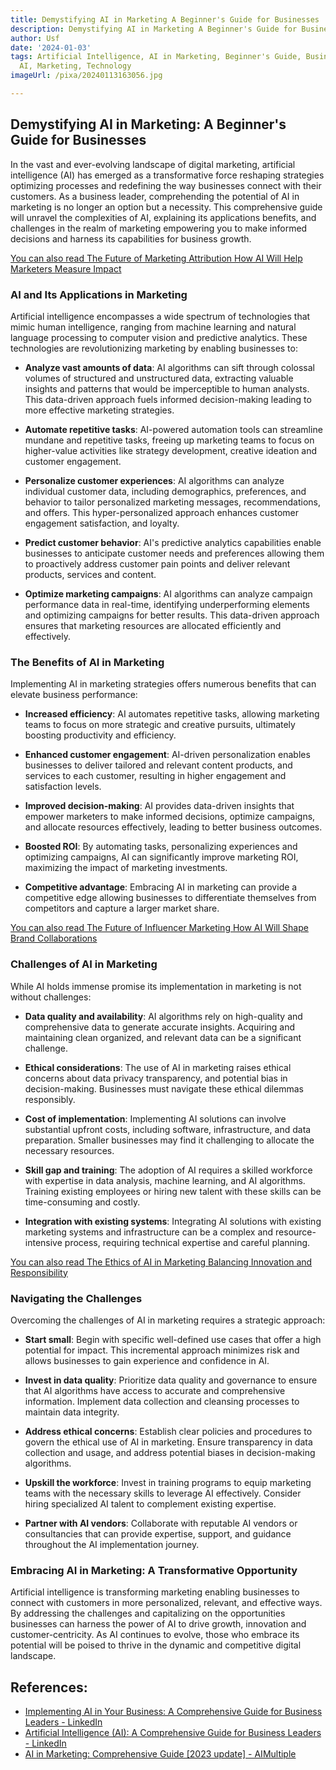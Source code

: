 ```yaml
---
title: Demystifying AI in Marketing A Beginner's Guide for Businesses
description: Demystifying AI in Marketing A Beginner's Guide for Businesses
author: Usf
date: '2024-01-03'
tags: Artificial Intelligence, AI in Marketing, Beginner's Guide, Businesses, Demystifying
  AI, Marketing, Technology
imageUrl: /pixa/20240113163056.jpg

---
```

## Demystifying AI in Marketing:  A Beginner's Guide for  Businesses

In the vast and  ever-evolving landscape of digital marketing, artificial intelligence (AI) has emerged as a transformative force reshaping  strategies optimizing processes  and redefining the way businesses connect with their customers. As a business  leader, comprehending the potential of AI in marketing  is no longer an option but a necessity. This comprehensive guide will unravel the complexities of AI,  explaining its applications benefits, and challenges in the realm of marketing empowering you  to make informed decisions and harness its capabilities for business growth.

[You  can also read The Future of  Marketing Attribution How  AI Will Help Marketers  Measure Impact](The%20Future%20of%20Marketing%20Attribution%20How%20AI%20Will%20Help%20Marketers%20Measure%20Impact)


### AI and Its Applications in Marketing

Artificial intelligence encompasses a wide spectrum of technologies that mimic human intelligence, ranging from machine learning and natural language processing  to computer vision and predictive analytics. These technologies are revolutionizing  marketing by enabling businesses to:

- **Analyze vast amounts of data**: AI algorithms  can sift through colossal volumes of structured and unstructured data, extracting valuable insights and patterns that would be imperceptible to human analysts. This data-driven approach fuels informed decision-making leading to more effective marketing strategies.


- **Automate repetitive tasks**: AI-powered automation tools can streamline mundane and repetitive tasks, freeing up marketing teams to focus on higher-value activities like  strategy development, creative ideation and customer engagement.


- **Personalize customer experiences**: AI algorithms can analyze individual customer data, including demographics, preferences, and behavior to tailor personalized marketing messages, recommendations,  and offers. This  hyper-personalized approach enhances customer engagement satisfaction, and loyalty.


- **Predict customer  behavior**: AI's predictive analytics capabilities enable businesses  to  anticipate customer needs and preferences allowing them to proactively address customer pain  points and deliver relevant products, services and content.


- **Optimize marketing campaigns**: AI algorithms can  analyze campaign performance data in real-time, identifying  underperforming elements and  optimizing campaigns for better results. This  data-driven approach ensures that marketing resources  are allocated efficiently and effectively.


### The Benefits of AI  in Marketing

Implementing  AI in marketing strategies offers numerous benefits that can elevate business performance:

- **Increased efficiency**: AI automates repetitive tasks, allowing marketing teams to focus on more  strategic and creative pursuits,  ultimately boosting productivity and efficiency.


- **Enhanced customer  engagement**: AI-driven personalization enables businesses  to deliver tailored and relevant content products,  and services to each customer, resulting in higher engagement and satisfaction levels.


- **Improved decision-making**: AI provides  data-driven insights that empower marketers to make informed decisions, optimize campaigns,  and allocate resources effectively, leading to better business outcomes.


- **Boosted ROI**:  By  automating  tasks, personalizing experiences and optimizing campaigns, AI can significantly improve marketing  ROI, maximizing the impact of marketing investments.


- **Competitive advantage**: Embracing AI in marketing  can  provide a competitive edge allowing businesses to differentiate themselves  from competitors  and capture a larger market share.


[You can also read The Future of Influencer Marketing How AI Will Shape Brand Collaborations](The%20Future%20of%20Influencer%20Marketing%20How%20AI%20Will%20Shape%20Brand%20Collaborations)


###  Challenges of AI in Marketing

While AI holds immense promise its implementation in marketing is not without challenges:

- **Data quality and  availability**: AI algorithms rely on high-quality and  comprehensive data to generate accurate  insights. Acquiring and maintaining clean organized,  and relevant data can be  a significant challenge.


- **Ethical considerations**: The use of AI in marketing raises ethical concerns about data privacy transparency, and potential bias in decision-making.  Businesses must navigate these ethical dilemmas responsibly.


- **Cost of implementation**: Implementing AI solutions can involve  substantial upfront costs, including  software, infrastructure, and data preparation. Smaller businesses may find it challenging to  allocate the necessary resources.


- **Skill gap and training**: The adoption of AI requires a skilled workforce with expertise in data analysis, machine learning, and AI algorithms. Training existing  employees  or  hiring new talent  with these skills can be time-consuming and costly.


- **Integration with  existing systems**: Integrating AI solutions with  existing marketing systems and infrastructure can be a complex and resource-intensive process, requiring technical expertise  and  careful  planning.


[You can also read The Ethics of AI in  Marketing Balancing  Innovation and  Responsibility](The%20Ethics%20of%20AI%20in%20Marketing%20Balancing%20Innovation%20and%20Responsibility)


### Navigating the Challenges

Overcoming the challenges of  AI in marketing requires a strategic approach:

- **Start small**: Begin with  specific well-defined use cases that offer a high potential for impact. This incremental approach minimizes risk and allows businesses to gain experience and confidence in AI.


- **Invest in data quality**: Prioritize data quality and governance to ensure that AI algorithms have access to accurate and comprehensive information. Implement data collection and cleansing processes to maintain data  integrity.


- **Address ethical concerns**: Establish  clear policies and procedures to  govern  the ethical use of AI in marketing. Ensure transparency in data collection and usage, and address potential biases in decision-making algorithms.


- **Upskill the workforce**: Invest in training programs to equip marketing teams with the necessary  skills  to leverage AI effectively. Consider hiring specialized AI talent to complement existing expertise.


- **Partner with AI vendors**: Collaborate with reputable AI vendors or consultancies that can provide expertise, support, and guidance  throughout the AI  implementation journey.


### Embracing AI  in Marketing: A Transformative Opportunity

Artificial intelligence  is transforming  marketing  enabling businesses to connect  with customers in more personalized, relevant, and effective ways.  By addressing the challenges and capitalizing on the opportunities businesses can  harness the power of AI to drive growth, innovation and customer-centricity. As AI continues to evolve, those who embrace its potential will  be poised to thrive in the dynamic and competitive digital  landscape.

## References:
- [Implementing AI in Your Business: A Comprehensive Guide for Business Leaders - LinkedIn](https://www.linkedin.com/pulse/implementing-ai-your-business-comprehensive-guide-leaders-klaunch-wihoc?trk=article-ssr-frontend-pulse_more-articles_related-content-card)
- [Artificial Intelligence (AI): A Comprehensive Guide for Business Leaders - LinkedIn](https://www.linkedin.com/pulse/artificial-intelligence-ai-comprehensive-guide-kamal)
- [AI in Marketing: Comprehensive Guide [2023 update] - AIMultiple](https://research.aimultiple.com/marketing-ai/)
